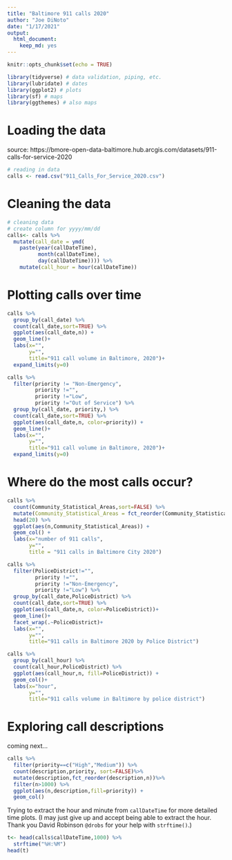 ```yaml
---
title: "Baltimore 911 calls 2020"
author: "Joe DiNoto"
date: "1/17/2021"
output: 
  html_document: 
    keep_md: yes
---
```


```r
knitr::opts_chunk$set(echo = TRUE)
```

```r
library(tidyverse) # data validation, piping, etc.
library(lubridate) # dates
library(ggplot2) # plots
library(sf) # maps
library(ggthemes) # also maps
```

# Loading the data

source: https://bmore-open-data-baltimore.hub.arcgis.com/datasets/911-calls-for-service-2020

```r
# reading in data
calls <- read.csv("911_Calls_For_Service_2020.csv")
```


# Cleaning the data
```r
# cleaning data
# create column for yyyy/mm/dd
calls<- calls %>% 
  mutate(call_date = ymd(
    paste(year(callDateTime),                     
          month(callDateTime),
          day(callDateTime)))) %>%
    mutate(call_hour = hour(callDateTime))
```


# Plotting calls over time
```r
calls %>%
  group_by(call_date) %>%
  count(call_date,sort=TRUE) %>%
  ggplot(aes(call_date,n)) +
  geom_line()+
  labs(x="",
       y="",
       title="911 call volume in Baltimore, 2020")+
  expand_limits(y=0)
```
```r
calls %>%
  filter(priority != "Non-Emergency", 
         priority !="",
         priority !="Low",
         priority !="Out of Service") %>%
  group_by(call_date, priority,) %>%
  count(call_date,sort=TRUE) %>%
  ggplot(aes(call_date,n, color=priority)) +
  geom_line()+
  labs(x="",
       y="",
       title="911 call volume in Baltimore, 2020")+
  expand_limits(y=0)
```

# Where do the most calls occur?

```r
calls %>% 
  count(Community_Statistical_Areas,sort=FALSE) %>%
  mutate(Community_Statistical_Areas = fct_reorder(Community_Statistical_Areas,n)) %>%
  head(20) %>%
  ggplot(aes(n,Community_Statistical_Areas)) +
  geom_col() +
  labs(x="number of 911 calls",
       y="",
       title = "911 calls in Baltimore City 2020")
```

```r
calls %>%
  filter(PoliceDistrict!="",
         priority !="",
         priority !="Non-Emergency",
         priority !="Low") %>%
  group_by(call_date,PoliceDistrict) %>%
  count(call_date,sort=TRUE) %>%
  ggplot(aes(call_date,n, color=PoliceDistrict))+
  geom_line()+
  facet_wrap(.~PoliceDistrict)+
  labs(x="",
       y="",
       title="911 calls in Baltimore 2020 by Police District")
```

```r
calls %>%
  group_by(call_hour) %>%
  count(call_hour,PoliceDistrict) %>%
  ggplot(aes(call_hour,n, fill=PoliceDistrict)) +
  geom_col()+
  labs(x="hour",
       y="",
       title="911 calls volume in Baltimore by police district")
```

# Exploring call descriptions

coming next...

```r
calls %>%
  filter(priority==c("High","Medium")) %>% 
  count(description,priority, sort=FALSE)%>% 
  mutate(description,fct_reorder(description,n))%>%
  filter(n>1000) %>%
  ggplot(aes(n,description,fill=priority)) +
  geom_col()
```

Trying to extract the hour and minute from `callDateTime` for more detailed time plots. (I may just give up and accept being able to extract the hour. Thank you David Robinson `@drobs` for your help with `strftime()`.)

```r
t<- head(calls$callDateTime,1000) %>%
  strftime("%H:%M") 
head(t)
```

